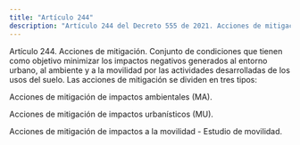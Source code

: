 ```yaml
---
title: "Artículo 244"
description: "Artículo 244 del Decreto 555 de 2021. Acciones de mitigación."
---
```


Artículo 244. Acciones de mitigación. Conjunto de condiciones que tienen como objetivo minimizar los impactos negativos generados al entorno urbano, al ambiente y a la movilidad por las actividades desarrolladas de los usos del suelo. Las acciones de mitigación se dividen en tres tipos:
 
Acciones de mitigación de impactos ambientales (MA).
 
Acciones de mitigación de impactos urbanísticos (MU).
 
Acciones de mitigación de impactos a la movilidad - Estudio de movilidad.
